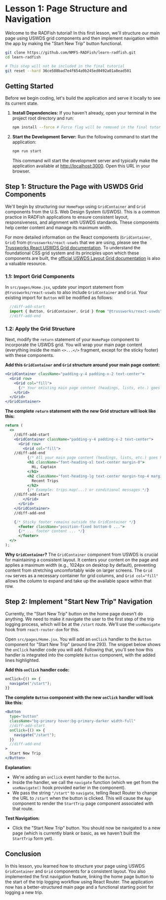 
# Lesson 1: Page Structure and Navigation

Welcome to the RADFish tutorial! In this first lesson, we'll structure our main page using USWDS grid components and then implement navigation within the app by making the "Start New Trip" button functional.

```sh
git clone https://github.com/NMFS-RADFish/learn-radfish.git
cd learn-radfish

# This step will not be included in the final tutorial
git reset --hard 36ce508bad7e4f654a9b245ed0492a01a8ead501
```

## Getting Started

Before we begin coding, let's build the application and serve it locally to see its current state.

1.  **Install Dependencies:** If you haven't already, open your terminal in the project root directory and run:
    ```bash
    npm install --force # Force flag will be removed in the final tutorial
    ```
2.  **Start the Development Server:** Run the following command to start the application:
    ```bash
    npm run start
    ```
    This command will start the development server and typically make the application available at [http://localhost:3000](http://localhost:3000). Open this URL in your browser.

## Step 1: Structure the Page with USWDS Grid Components

We'll begin by structuring our `HomePage` using `GridContainer` and `Grid` components from the U.S. Web Design System (USWDS). This is a common practice in RADFish applications to ensure consistent layout, responsiveness, and alignment with USWDS standards. These components help center content and manage its maximum width.

For more detailed information on the React components (`GridContainer`, `Grid`) from `@trussworks/react-uswds` that we are using, please see the [Trussworks React USWDS Grid documentation](https://trussworks.github.io/react-uswds/?path=/docs/components-grid--docs). To understand the foundational CSS grid system and its principles upon which these components are built, the [official USWDS Layout Grid documentation](https://designsystem.digital.gov/utilities/layout-grid/) is also a valuable resource.

### 1.1: Import Grid Components

In `src/pages/Home.jsx`, update your import statement from `@trussworks/react-uswds` to also include `GridContainer` and `Grid`. Your existing import for `Button` will be modified as follows:

```jsx title="src/pages/Home.jsx" showLineNumbers=5
  //diff-add-start
  import { Button, GridContainer, Grid } from "@trussworks/react-uswds";
  //diff-add-end
```

### 1.2: Apply the Grid Structure

Next, modify the `return` statement of your `HomePage` component to incorporate the USWDS grid. You will wrap your main page content (everything inside the main `<>...</>` fragment, except for the sticky footer) with these components.

**Add this `GridContainer` and `Grid` structure around your main page content:**
```jsx
<GridContainer className="padding-y-4 padding-x-2 text-center">
  <Grid row>
    <Grid col="fill">
      {/* Your existing main page content (headings, lists, etc.) goes here */}
    </Grid>
  </Grid>
</GridContainer>
```

**The complete `return` statement with the new Grid structure will look like this:**
```jsx title="src/pages/Home.jsx" showLineNumbers=222
return (
  <>
    //diff-add-start
    <GridContainer className="padding-y-4 padding-x-2 text-center">
      <Grid row>
        <Grid col="fill">
    //diff-add-end
          {/* All your main page content (headings, lists, etc.) goes here */}
          <h1 className="font-heading-xl text-center margin-0">
            Hi, Captain
          </h1>
          <h2 className="font-heading-lg text-center margin-top-4 margin-bottom-2">
            Recent Trips
          </h2>
          {/* Example: trips.map(...) or conditional messages */}
    //diff-add-start
        </Grid>
      </Grid>
    </GridContainer>
    //diff-add-end

    {/* Sticky footer remains outside the GridContainer */}
      <footer className="position-fixed bottom-0 ...">
      {/* ... footer content ... */}
      </footer>
  </>
);
```

**Why `GridContainer`?**
The `GridContainer` component from USWDS is crucial for maintaining a consistent layout. It centers your content on the page and applies a maximum width (e.g., 1024px on desktop by default), preventing content from stretching uncomfortably wide on larger screens. The `Grid row` serves as a necessary container for grid columns, and `Grid col="fill"` allows the column to expand and take up the available space within that row.

## Step 2: Implement "Start New Trip" Navigation

Currently, the "Start New Trip" button on the home page doesn't do anything. We need to make it navigate the user to the first step of the trip logging process, which will be at the `/start` route. We'll use the `useNavigate` hook from `react-router-dom` for this.

Open `src/pages/Home.jsx`. You will add an `onClick` handler to the `Button` component for "Start New Trip" (around line 293). The snippet below shows the `onClick` handler code you will add. Following that, you'll see how this handler is integrated into the complete `Button` component, with the added lines highlighted.

**Add this `onClick` handler code:**
```jsx
onClick={() => {
  navigate("/start");
}}
```

**The complete `Button` component with the new `onClick` handler will look like this:**
```jsx title="src/pages/Home.jsx" showLineNumbers=309
<Button
  type="button"
  className="bg-primary hover:bg-primary-darker width-full"
  //diff-add-start
  onClick={() => {
    navigate("/start");
  }}
  //diff-add-end
>
  Start New Trip
</Button>
```

**Explanation:**
*   We're adding an `onClick` event handler to the `Button`.
*   Inside the handler, we call the `navigate` function (which we get from the `useNavigate()` hook provided earlier in the component).
*   We pass the string `"/start"` to `navigate`, telling React Router to change the URL to `/start` when the button is clicked. This will cause the `App` component to render the `StartTrip` page component associated with that route.

**Test Navigation:**
*   Click the "Start New Trip" button. You should now be navigated to a new page (which is currently blank or basic, as we haven't built the `StartTrip` form yet).

## Conclusion

In this lesson, you learned how to structure your page using USWDS `GridContainer` and `Grid` components for a consistent layout. You also implemented the first navigation feature, linking the home page button to the start of the trip logging workflow using React Router. The application now has a better-structured main page and a functional starting point for logging a new trip.